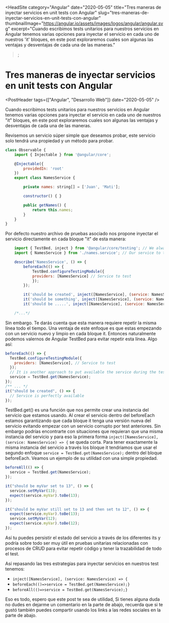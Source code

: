 <HeadSite
  category="Angular"
  date="2020-05-05"
  title="Tres maneras de inyectar servicios en unit tests con Angular"
  slug="tres-maneras-de-inyectar-servicios-en-unit-tests-con-angular"
  thumbnailImage="https://angular.io/assets/images/logos/angular/angular.svg"
  excerpt="Cuando escribimos tests unitarios para nuestros servicios en Angular tenemos varias opciones para inyectar el servicio en cada uno de nuestros 'it' bloques, en este post exploraremos cuales son algunas las ventajas y desventajas de cada una de las maneras."
></HeadSite>;

# Tres maneras de inyectar servicios en unit tests con Angular

<PostHeader tags={["Angular", "Desarrollo Web"]} date="2020-05-05" />

Cuando escribimos tests unitarios para nuestros servicios en Angular tenemos varias opciones para inyectar el servicio en cada uno de nuestros "it" bloques, en este post exploraremos cuales son algunas las ventajas y desventajas de cada una de las maneras.

Revisemos un servicio súper simple que deseamos probar, este servicio solo tendrá una propiedad y un método para probar.

```js
class Observable {
    import { Injectable } from '@angular/core';

    @Injectable({
        providedIn: 'root'
    })
    export class NamesService {

        private names: string[] = ['Juan', 'Mati'];

        constructor() { }

        public getNames() {
            return this.names;
        }
    }
}
```

Por defecto nuestro archivo de pruebas asociado nos propone inyectar el servicio directamente en cada bloque "it" de esta manera:

```js
    import { TestBed, inject } from '@angular/core/testing'; // We always need this
    import { NamesService } from './names.service'; // Our service to test

    describe('NamesService', () => {
        beforeEach(() => {
            TestBed.configureTestingModule({
            providers: [NamesService] // Service to test
            });
        });

        it('should be created', inject([NamesService], (service: NamesService) => { // Default
        it('should be something', inject([NamesService], (service: NamesService) => { // Default
        it('should be .....', inject([NamesService], (service: NamesService) => { // Default

    /*...*/
```

Sin embargo. Te darás cuenta que esta manera requiere repetir la misma línea todo el tiempo. Una ventaja de este enfoque es que estas empezando con un servicio nuevo y limpio en cada bloque it. Entonces naturalmente podemos valernos de Angular TestBed para evitar repetir esta línea. Algo así:

```js
beforeEach(() => {
  TestBed.configureTestingModule({
    providers: [NamesService], // Service to test
  });
  // It is another approach to put available the service during the tests.
  service = TestBed.get(NamesService);
});
/** ... */
it("should be created", () => {
  // Service is perfectly available
});
```

TestBed.get() es una función que nos permite crear una instancia del servicio que estamos usando. Al crear el servicio dentro del beforeEach estamos garantizando que cada bloque it tenga una versión nueva del servicio evitando empezar con un servicio corrupto por test anteriores. Sin embargo podrías encontrarte con situaciones que requieran que una misma instancia del servicio y para eso la primera forma `inject([NamesService], (service: NamesService) => {` se queda corta. Para tener exactamente la misma instancia del servicio a través los bloque it tendriamos que usar el segundo enfoque `service = TestBed.get(NamesService);` dentro del bloque beforeEach. Veamos un ejemplo de su utilidad con una simple propiedad.

```js
beforeAll(() => {
  service = TestBed.get(NamesService);
});

it("should be myVar set to 13", () => {
  service.setMyVar(13);
  expect(service.myVar).toBe(13);
});

it("should be myVar still set to 13 and then set to 12", () => {
  expect(service.myVar).toBe(13);
  service.setMyVar(12);
  expect(service.myVar).toBe(12);
});
```

Así tu puedes persistir el estado del servicio a través de los diferentes its y podría sobre todo ser muy útil en pruebas unitarias relacionadas con procesos de CRUD para evitar repetir código y tener la trazabilidad de todo el test.

Así repasando las tres estrategias para inyectar servicios en nuestros test tenemos:

- `inject([NamesService], (service: NamesService) => {`
- `beforeEach(()=>service = TestBed.get(NamesService);}`
- `beforeAll(()=>service = TestBed.get(NamesService);}`

Eso es todo, espero que este post te sea de utilidad, Si tienes alguna duda no dudes en dejarme un comentario en la parte de abajo, recuerda que si te gustó también puedes compartir usando los links a las redes sociales en la parte de abajo.

<Discuss slug="tres-maneras-de-inyectar-servicios-en-unit-tests-con-angular" />
